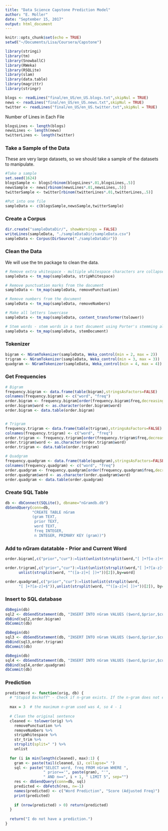 ```yaml
---
title: "Data Science Capstone Prediction Model"
author: "E. Moller"
date: "September 15, 2017"
output: html_document
---
```


```r
knitr::opts_chunk$set(echo = TRUE)
setwd("~/Documents/Lisa/Coursera/Capstone")
```

```r
library(stringi)
library(tm)
library(SnowballC)
library(RWeka)
library(RSQLite)
library(slam)
library(data.table)
library(magrittr)
library(stringr)
```

```r
blogs <- readLines("final/en_US/en_US.blogs.txt",skipNul = TRUE)
news <- readLines("final/en_US/en_US.news.txt",skipNul = TRUE)
twitter <- readLines("final/en_US/en_US.twitter.txt",skipNul = TRUE)
```

Number of Lines in Each File
```r
blogsLines <- length(blogs)
newsLines <- length(news)
twitterLines <- length(twitter)
```


### Take a Sample of the Data

These are very large datasets, so we should take a sample of the datasets to manipulate.
```r
#Take a sample
set.seed(1624)
blogsSample <- blogs[rbinom(blogsLines*.01,blogsLines,.5)]
newsSample <- news[rbinom(newsLines*.01,newsLines,.5)]
twitterSample <- twitter[rbinom(twitterLines*.01,twitterLines,.5)]

#Put into one file
sampleData <- c(blogsSample,newsSample,twitterSample)
```


### Create a Corpus
```r
dir.create("sampleDataDir/", showWarnings = FALSE)
writeLines(sampleData, "./sampleDataDir/sampleData.csv")
sampleData <- Corpus(DirSource("./sampleDataDir"))
```

### Clean the Data

We will use the tm package to clean the data.
```r
# Remove extra whitespace - multiple whitespace characters are collapsed to a single blank.
sampleData <- tm_map(sampleData, stripWhitespace)

# Remove punctuation marks from the document
sampleData <- tm_map(sampleData, removePunctuation)

# Remove numbers from the document
sampleData <- tm_map(sampleData, removeNumbers)

# Make all letters lowercase
sampleData <- tm_map(sampleData, content_transformer(tolower))

# Stem words - stem words in a text document using Porter's stemming algorithm.
sampleData <- tm_map(sampleData, stemDocument)

```

### Tokenizer
```r

bigram <- NGramTokenizer(sampleData, Weka_control(min = 2, max = 2))
trigram <- NGramTokenizer(sampleData, Weka_control(min = 3, max = 3))
quadgram <- NGramTokenizer(sampleData, Weka_control(min = 4, max = 4))
```


### Get Frequencies
```r
# Bigram
frequency.bigram <- data.frame(table(bigram),stringsAsFactors=FALSE)
colnames(frequency.bigram) <- c("word", "freq")
order.bigram <- frequency.bigram[order(frequency.bigram$freq,decreasing = TRUE),]
order.bigram$word <- as.character(order.bigram$word)
order.bigram <- data.table(order.bigram)


# Trigram
frequency.trigram <- data.frame(table(trigram),stringsAsFactors=FALSE)
colnames(frequency.trigram) <- c("word", "freq")
order.trigram <- frequency.trigram[order(frequency.trigram$freq,decreasing = TRUE),]
order.trigram$word <- as.character(order.trigram$word)
order.trigram <- data.table(order.trigram)

# Quadgram
frequency.quadgram <- data.frame(table(quadgram),stringsAsFactors=FALSE)
colnames(frequency.quadgram) <- c("word", "freq")
order.quadgram <- frequency.quadgram[order(frequency.quadgram$freq,decreasing = TRUE),]
order.quadgram$word <- as.character(order.quadgram$word)
order.quadgram <- data.table(order.quadgram)
```

### Create SQL Table
```r
db <- dbConnect(SQLite(), dbname="nGramdb.db")
dbSendQuery(conn=db,
            "CREATE TABLE nGram
            (gram TEXT,
             prior TEXT,
             word TEXT,
             freq INTEGER,
             n INTEGER, PRIMARY KEY (gram))")

```

### Add to nGram datatable - Prior and Current Word
```r
order.bigram[,c("prior","cur"):=list(unlist(strsplit(word,"[ ]+?[a-z]+$")),           unlist(strsplit(word, "^([a-z]+[ ])+"))[2]),by=word]

order.trigram[,c("prior","cur"):=list(unlist(strsplit(word,"[ ]+?[a-z]+$")),
      unlist(strsplit(word, "^([a-z]+[ ])+"))[2]),by=word]

order.quadgram[,c("prior","cur"):=list(unlist(strsplit(word,
      "[ ]+?[a-z]+$")),unlist(strsplit(word, "^([a-z]+[ ])+"))[2]), by=word]
```

### Insert to SQL database
```r
dbBegin(db)
sql2 <- dbSendStatement(db, "INSERT INTO nGram VALUES ($word,$prior,$cur,$freq,2)")
dbBind(sql2,order.bigram)
dbCommit(db)

dbBegin(db)
sql3 <- dbSendStatement(db, "INSERT INTO nGram VALUES ($word,$prior,$cur,$freq,3)")
dbBind(sql3,order.trigram)
dbCommit(db)

dbBegin(db)
sql4 <- dbSendStatement(db, "INSERT INTO nGram VALUES ($word,$prior,$cur,$freq,4)")
dbBind(sql4,order.quadgram)
dbCommit(db)
```

### Prediction
```r
predictWord <- function(orig, db) {
  # "Stupid Backoff" - Check if n-gram exists. If the n-gram does not exist, multiply by alpha and back off to lower gram model. In this case, alpha is not needed, simple back off to a lower gram model.
  
  max = 3  # the maximum n-gram used was 4, so 4 - 1
  
  # Clean the original sentence
  cleaned <- tolower(orig) %>%
    removePunctuation %>%
    removeNumbers %>%
    stripWhitespace %>%
    str_trim %>%
    strsplit(split=" ") %>%
    unlist
  
  for (i in min(length(cleaned), max):1) {
    gram <- paste(tail(cleaned, i), collapse=" ")
    sql <- paste("SELECT word, freq FROM nGram WHERE ", 
                 " prior=='", paste(gram), "'",
                 " AND n==", i + 1, " LIMIT 5", sep="")
    res <- dbSendQuery(conn=db, sql)
    predicted <- dbFetch(res, n=-1)
    names(predicted) <- c("Word Prediction", "Score (Adjusted Freq)")
    print(predicted)
    
    if (nrow(predicted) > 0) return(predicted)
  }
  
  return("I do not have a prediction.")
}
```